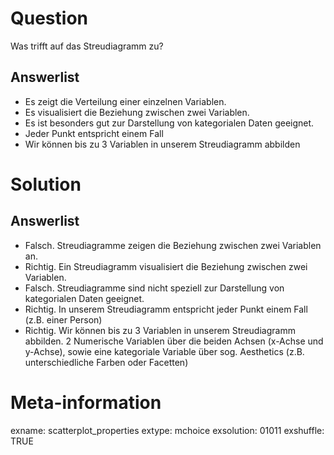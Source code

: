 Question 
======== 

Was trifft auf das Streudiagramm zu?

Answerlist
----------

* Es zeigt die Verteilung einer einzelnen Variablen.
* Es visualisiert die Beziehung zwischen zwei Variablen.
* Es ist besonders gut zur Darstellung von kategorialen Daten geeignet.
* Jeder Punkt entspricht einem Fall
* Wir können bis zu 3 Variablen in unserem Streudiagramm abbilden 

Solution
========

Answerlist
----------

* Falsch. Streudiagramme zeigen die Beziehung zwischen zwei Variablen an.
* Richtig. Ein Streudiagramm visualisiert die Beziehung zwischen zwei Variablen.
* Falsch. Streudiagramme sind nicht speziell zur Darstellung von kategorialen Daten geeignet.
* Richtig. In unserem Streudiagramm entspricht jeder Punkt einem Fall (z.B. einer Person)
* Richtig. Wir können bis zu 3 Variablen in unserem Streudiagramm abbilden. 2 Numerische Variablen über die beiden Achsen (x-Achse und y-Achse), sowie eine kategoriale Variable über sog. Aesthetics (z.B. unterschiedliche Farben oder Facetten)

Meta-information
================
exname: scatterplot_properties
extype: mchoice 
exsolution: 01011
exshuffle: TRUE
